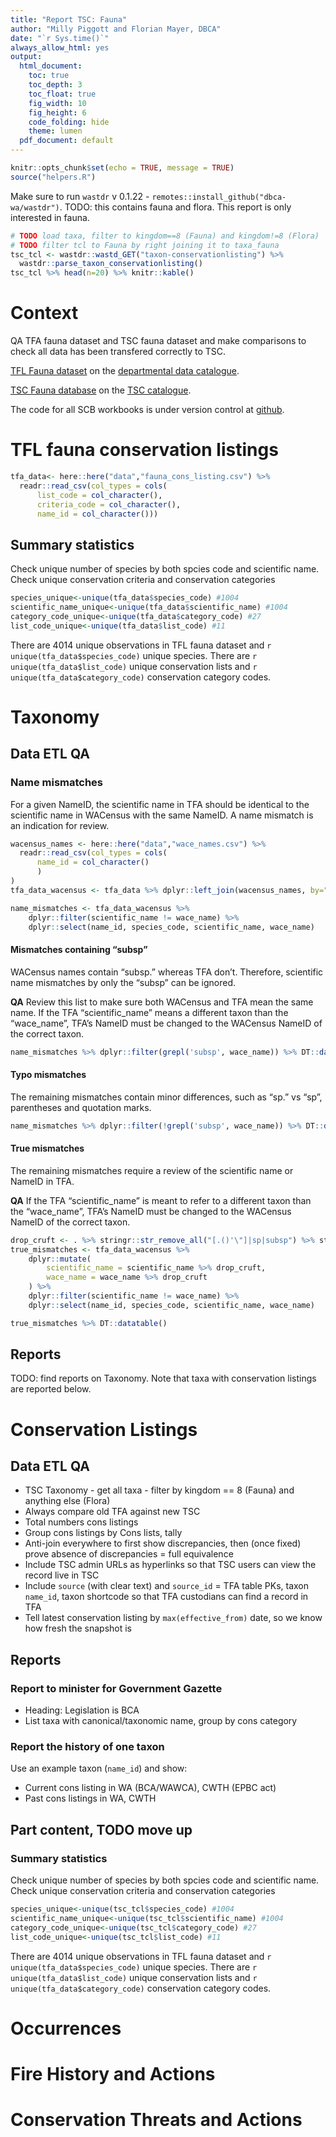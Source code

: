 ```yaml
---
title: "Report TSC: Fauna"
author: "Milly Piggott and Florian Mayer, DBCA"
date: "`r Sys.time()`"
always_allow_html: yes
output:
  html_document:
    toc: true
    toc_depth: 3
    toc_float: true
    fig_width: 10
    fig_height: 6
    code_folding: hide
    theme: lumen
  pdf_document: default
---
```


```r
knitr::opts_chunk$set(echo = TRUE, message = TRUE)
source("helpers.R")
```

Make sure to run `wastdr` v 0.1.22 - `remotes::install_github("dbca-wa/wastdr")`.
TODO: this contains fauna and flora. This report is only interested in fauna.

```r
# TODO load taxa, filter to kingdom==8 (Fauna) and kingdom!=8 (Flora)
# TODO filter tcl to Fauna by right joining it to taxa_fauna
tsc_tcl <- wastdr::wastd_GET("taxon-conservationlisting") %>% 
  wastdr::parse_taxon_conservationlisting()
tsc_tcl %>% head(n=20) %>% knitr::kable()
```

# Context
QA TFA fauna dataset and TSC fauna dataset and make comparisons to check all data has been transfered correctly to TSC.

[TFL Fauna dataset](https://data.dpaw.wa.gov.au/dataset/threatened-and-priority-fauna-database) 
on the [departmental data catalogue](https://data.dpaw.wa.gov.au/).

[TSC Fauna database](https://tsc.dbca.wa.gov.au/species/?paraphyletic_groups=20&is_terminal_taxon=true) 
on the [TSC catalogue](https://tsc.dbca.wa.gov.au/).

The code for all SCB workbooks is under version control at [github](https://github.com/dbca-wa/scarab-scripts).

# TFL fauna conservation listings

```r
tfa_data<- here::here("data","fauna_cons_listing.csv") %>%
  readr::read_csv(col_types = cols(
      list_code = col_character(),
      criteria_code = col_character(),
      name_id = col_character()))
```

## Summary statistics

Check unique number of species by both spcies code and scientific name. Check unique conservation criteria and conservation categories
```r
species_unique<-unique(tfa_data$species_code) #1004
scientific_name_unique<-unique(tfa_data$scientific_name) #1004
category_code_unique<-unique(tfa_data$category_code) #27
list_code_unique<-unique(tfa_data$list_code) #11
```

There are 4014 unique observations in TFL fauna dataset and 
`r unique(tfa_data$species_code)` unique species. 
There are `r unique(tfa_data$list_code)` unique conservation lists and 
`r unique(tfa_data$category_code)` conservation category codes.

# Taxonomy

## Data ETL QA

### Name mismatches
For a given NameID, the scientific name in TFA should be identical to 
the scientific name in WACensus with the same NameID. 
A name mismatch is an indication for review.

```r
wacensus_names <- here::here("data","wace_names.csv") %>%
  readr::read_csv(col_types = cols(
      name_id = col_character()
      )
)
tfa_data_wacensus <- tfa_data %>% dplyr::left_join(wacensus_names, by="name_id")
```

```r
name_mismatches <- tfa_data_wacensus %>% 
    dplyr::filter(scientific_name != wace_name) %>% 
    dplyr::select(name_id, species_code, scientific_name, wace_name)
```

#### Mismatches containing "subsp"
WACensus names contain "subsp." whereas TFA don't. 
Therefore, scientific name mismatches by only the "subsp" can be ignored.

**QA** Review this list to make sure both WACensus and TFA mean the same name.
If the TFA "scientific_name" means a different taxon than the "wace_name", TFA's
NameID must be changed to the WACensus NameID of the correct taxon.

```r
name_mismatches %>% dplyr::filter(grepl('subsp', wace_name)) %>% DT::datatable()
```

#### Typo mismatches
The remaining mismatches contain minor differences, such as "sp." vs "sp", parentheses and quotation marks.

```r
name_mismatches %>% dplyr::filter(!grepl('subsp', wace_name)) %>% DT::datatable()
```

#### True mismatches
The remaining mismatches require a review of the scientific name or NameID in TFA.

**QA** If the TFA "scientific_name" is meant to refer to a different taxon than the "wace_name", 
TFA's NameID must be changed to the WACensus NameID of the correct taxon.

```r
drop_cruft <- . %>% stringr::str_remove_all("[.()'\"]|sp|subsp") %>% stringr::str_replace_all("  ", " ")
true_mismatches <- tfa_data_wacensus %>% 
    dplyr::mutate(
        scientific_name = scientific_name %>% drop_cruft,
        wace_name = wace_name %>% drop_cruft
    ) %>% 
    dplyr::filter(scientific_name != wace_name) %>% 
    dplyr::select(name_id, species_code, scientific_name, wace_name)

true_mismatches %>% DT::datatable()
```

## Reports
TODO: find reports on Taxonomy. Note that taxa with conservation listings are reported below.

# Conservation Listings

## Data ETL QA

* TSC Taxonomy - get all taxa - filter by kingdom == 8 (Fauna) and anything else (Flora)
* Always compare old TFA against new TSC
* Total numbers cons listings
* Group cons listings by Cons lists, tally
* Anti-join everywhere to first show discrepancies, then (once fixed) prove absence of discrepancies = full equivalence
* Include TSC admin URLs as hyperlinks so that TSC users can view the record live in TSC
* Include `source` (with clear text) and `source_id` = TFA table PKs, taxon `name_id`, taxon shortcode so that TFA custodians can find a record in TFA
* Tell latest conservation listing by `max(effective_from)` date, so we know how fresh the snapshot is

## Reports

### Report to minister for Government Gazette
* Heading: Legislation is BCA
* List taxa with canonical/taxonomic name, group by cons category

### Report the history of one taxon
Use an example taxon (`name_id`) and show:

* Current cons listing in WA (BCA/WAWCA), CWTH (EPBC act)
* Past cons listings in WA, CWTH


## Part content, TODO move up




### Summary statistics

Check unique number of species by both spcies code and scientific name. Check unique conservation criteria and conservation categories
```r
species_unique<-unique(tsc_tcl$species_code) #1004
scientific_name_unique<-unique(tsc_tcl$scientific_name) #1004
category_code_unique<-unique(tsc_tcl$category_code) #27
list_code_unique<-unique(tsc_tcl$list_code) #11
```

There are 4014 unique observations in TFL fauna dataset and 
`r unique(tfa_data$species_code)` unique species. 
There are `r unique(tfa_data$list_code)` unique conservation lists and 
`r unique(tfa_data$category_code)` conservation category codes.


# Occurrences

# Fire History and Actions

# Conservation Threats and Actions
